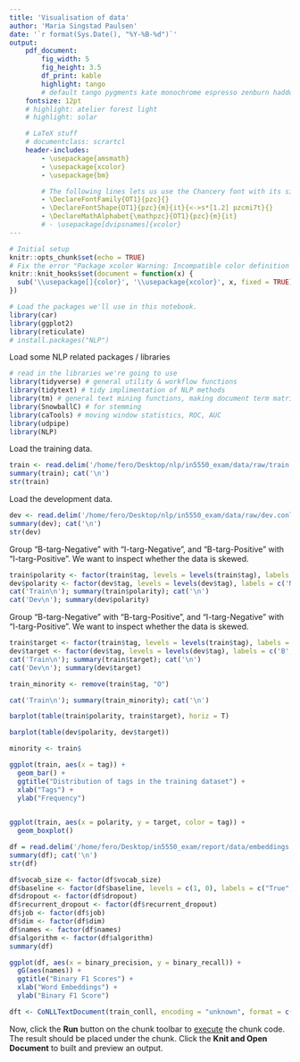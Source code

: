 ```yaml
---
title: 'Visualisation of data'
author: 'Maria Singstad Paulsen'
date: '`r format(Sys.Date(), "%Y-%B-%d")`'
output:
    pdf_document:
        fig_width: 5
        fig_height: 3.5
        df_print: kable
        highlight: tango
        # default tango pygments kate monochrome espresso zenburn haddock breezedark
    fontsize: 12pt
    # highlight: atelier forest light
    # highlight: solar

    # LaTeX stuff
    # documentclass: scrartcl
    header-includes:
        - \usepackage{amsmath}
        - \usepackage{xcolor}
        - \usepackage{bm}

        # The following lines lets us use the Chancery font with its size altered
        - \DeclareFontFamily{OT1}{pzc}{}
        - \DeclareFontShape{OT1}{pzc}{m}{it}{<->s*[1.2] pzcmi7t}{}
        - \DeclareMathAlphabet{\mathpzc}{OT1}{pzc}{m}{it}
        # - \usepackage[dvipsnames]{xcolor}
---
```


```r
# Initial setup
knitr::opts_chunk$set(echo = TRUE)
# Fix the error "Package xcolor Warning: Incompatible color definition on input line ..."
knitr::knit_hooks$set(document = function(x) {
  sub('\\usepackage[]{color}', '\\usepackage{xcolor}', x, fixed = TRUE)
})
```


```r
# Load the packages we'll use in this notebook.
library(car)
library(ggplot2)
library(reticulate)
# install.packages("NLP")
```

Load some NLP related packages / libraries
```r
# read in the libraries we're going to use
library(tidyverse) # general utility & workflow functions
library(tidytext) # tidy implimentation of NLP methods
library(tm) # general text mining functions, making document term matrixes
library(SnowballC) # for stemming
library(caTools) # moving window statistics, ROC, AUC
library(udpipe)
library(NLP)
```

Load the training data.
```r
train <- read.delim('/home/fero/Desktop/nlp/in5550_exam/data/raw/train.conll', header = F, quote = "", col.names = c('token', 'tag'))
summary(train); cat('\n')
str(train)
```

Load the development data.
```r
dev <- read.delim('/home/fero/Desktop/nlp/in5550_exam/data/raw/dev.conll', header = F, quote = "", col.names = c('token', 'tag'))
summary(dev); cat('\n')
str(dev)
```


Group "B-targ-Negative" with "I-targ-Negative", and "B-targ-Positive" with "I-targ-Positive". We want to inspect whether the data is skewed.
```r
train$polarity <- factor(train$tag, levels = levels(train$tag), labels = c('Negative', 'Positive', 'Negative', 'Positive', 'O'))
dev$polarity <- factor(dev$tag, levels = levels(dev$tag), labels = c('Negative', 'Positive', 'Negative', 'Positive', 'O'))
cat('Train\n'); summary(train$polarity); cat('\n')
cat('Dev\n'); summary(dev$polarity)
```

Group "B-targ-Negative" with "B-targ-Positive", and "I-targ-Negative" with "I-targ-Positive". We want to inspect whether the data is skewed.
```r
train$target <- factor(train$tag, levels = levels(train$tag), labels = c('B', 'B', 'I', 'I', 'O'))
dev$target <- factor(dev$tag, levels = levels(dev$tag), labels = c('B', 'B', 'I', 'I', 'O'))
cat('Train\n'); summary(train$target); cat('\n')
cat('Dev\n'); summary(dev$target)
```
```r
train_minority <- remove(train$tag, "O")

cat('Train\n'); summary(train_minority); cat('\n')

```

```r
barplot(table(train$polarity, train$target), horiz = T)

```

```r
barplot(table(dev$polarity, dev$target))
```
```r
minority <- train$
```

```r
ggplot(train, aes(x = tag)) +
  geom_bar() +
  ggtitle("Distribution of tags in the training dataset") +
  xlab("Tags") + 
  ylab("Frequency")
  
```

```r
ggplot(train, aes(x = polarity, y = target, color = tag)) +
  geom_boxplot()

```

```r
df = read.delim('/home/fero/Desktop/in5550_exam/report/data/embeddings.tsv')
summary(df); cat('\n')
str(df)

```
```r
df$vocab_size <- factor(df$vocab_size)
df$baseline <- factor(df$baseline, levels = c(1, 0), labels = c("True", "False"))
df$dropout <- factor(df$dropout)
df$recurrent_dropout <- factor(df$recurrent_dropout)
df$job <- factor(df$job)
df$dim <- factor(df$dim)
df$names <- factor(df$names)
df$algorithm <- factor(df$algorithm)
summary(df)
```

```r
ggplot(df, aes(x = binary_precision, y = binary_recall)) +
  gG(aes(names)) +
  ggtitle("Binary F1 Scores") +
  xlab("Word Embeddings") + 
  ylab("Binary F1 Score")
```

```r
dft <- CoNLLTextDocument(train_conll, encoding = "unknown", format = c(WORD = "WORD", TAG = "TAG"), meta = list())
```

Now, click the **Run** button on the chunk toolbar to [execute](https://www.jetbrains.com/help/pycharm/r-markdown.html#run-r-code) the chunk code. The result should be placed under the chunk.
Click the **Knit and Open Document** to built and preview an output.